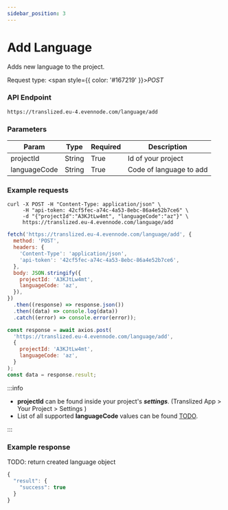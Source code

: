 ```yaml
---
sidebar_position: 3
---
```



# Add Language

Adds new language to the project.

Request type: <span style={{ color: '#167219' }}>_POST_</span>

### API Endpoint

```url
https://translized.eu-4.evennode.com/language/add
```

### Parameters

| Param        | Type   | Required | Description             |
| ------------ | ------ | -------- | ----------------------- |
| projectId    | String | True     | Id of your project      |
| languageCode | String | True     | Code of language to add |

### Example requests

<Tabs className="api-tabs">
<TabItem value="cURL" label="cURL">

```curl
curl -X POST -H "Content-Type: application/json" \
     -H "api-token: 42cf5fec-a74c-4a53-8ebc-86a4e52b7ce6" \
     -d "{"projectId":"A3KJtLw4mt", "languageCode":"az"}" \
     https://translized.eu-4.evennode.com/language/add
```

</TabItem>
<TabItem value="js-fetch" label="Javascript Fetch">

```js
fetch('https://translized.eu-4.evennode.com/language/add', {
  method: 'POST',
  headers: {
    'Content-Type': 'application/json',
    'api-token': '42cf5fec-a74c-4a53-8ebc-86a4e52b7ce6',
  },
  body: JSON.stringify({
    projectId: 'A3KJtLw4mt',
    languageCode: 'az',
  }),
})
  .then((response) => response.json())
  .then((data) => console.log(data))
  .catch((error) => console.error(error));
```

</TabItem>
<TabItem value="js-axios" label="Javascript Axios">

```js
const response = await axios.post(
  'https://translized.eu-4.evennode.com/language/add',
  {
    projectId: 'A3KJtLw4mt',
    languageCode: 'az',
  }
);
const data = response.result;
```

</TabItem>
</Tabs>

:::info

- **projectId** can be found inside your project's **_settings_**. (Translized App > Your Project > Settings )
- List of all supported **languageCode** values can be found [TODO](#).

:::

### Example response

TODO: return created language object

```js
{
  "result": {
    "success": true
  }
}
```
